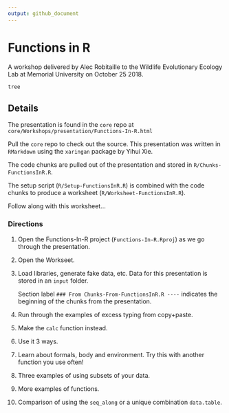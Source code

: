 ```yaml
---
output: github_document
---
```


# Functions in R
A workshop delivered by Alec Robitaille to the Wildlife Evolutionary Ecology Lab at Memorial University on October 25 2018.

```bash
tree
```

## Details

The presentation is found in the `core` repo at `core/Workshops/presentation/Functions-In-R.html`

Pull the `core` repo to check out the source. This presentation was written in `RMarkdown` using the `xaringan` package by Yihui Xie.

The code chunks are pulled out of the presentation and stored in `R/Chunks-FunctionsInR.R`.

The setup script (`R/Setup-FunctionsInR.R`) is combined with the code chunks to produce a worksheet (`R/Worksheet-FunctionsInR.R`).

Follow along with this worksheet...

### Directions

1. Open the Functions-In-R project (`Functions-In-R.Rproj`) as we go through the presentation. 
1. Open the Workseet. 
1. Load libraries, generate fake data, etc. Data for this presentation is stored in an `input` folder. 

    Section label `### From Chunks-From-FunctionsInR.R ----` indicates the beginning of the chunks from the presentation. 

1. Run through the examples of excess typing from copy+paste. 
1. Make the `calc` function instead. 
1. Use it 3 ways. 
1. Learn about formals, body and environment. Try this with another function you use often!
1. Three examples of using subsets of your data. 
1. More examples of functions. 
1. Comparison of using the `seq_along` or a unique combination `data.table`. 
